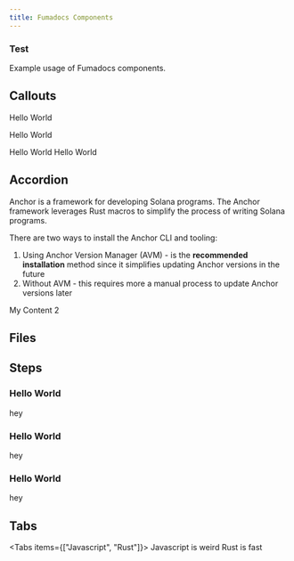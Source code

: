 ```yaml
---
title: Fumadocs Components
---
```


### Test

Example usage of Fumadocs components.

## Callouts

<Callout>Hello World</Callout>

<Callout title="Title">Hello World</Callout>

<Callout title="Title" type="warn">
  Hello World
</Callout>

<Callout title="Title" type="error">
  Hello World
</Callout>

## Accordion


<Accordions>

<Accordion title="First" id="first">

Anchor is a framework for developing Solana programs. The Anchor framework leverages Rust macros to simplify the process of writing Solana programs.

There are two ways to install the Anchor CLI and tooling:

1. Using Anchor Version Manager (AVM) - is the **recommended installation** method since it simplifies updating Anchor versions in the future
2. Without AVM - this requires more a manual process to update Anchor versions later

</Accordion>
<Accordion title="Second" id="second">
  
My Content 2

</Accordion>

</Accordions>

## Files


<Files>
  <Folder name="app" defaultOpen>
    <File name="layout.tsx" />
    <File name="page.tsx" />
    <File name="global.css" />
  </Folder>
  <Folder name="components">
    <File name="button.tsx" />
    <File name="tabs.tsx" />
    <File name="dialog.tsx" />
  </Folder>
  <File name="package.json" />
</Files>

## Steps

 
<Steps>

<Step>

### Hello World

hey

</Step>

<Step>

### Hello World

hey

</Step>

<Step>

### Hello World

hey

</Step>

</Steps>

## Tabs


<Tabs items={["Javascript", "Rust"]}>
  <Tab value="Javascript">Javascript is weird</Tab>
  <Tab value="Rust">Rust is fast</Tab>
</Tabs>
